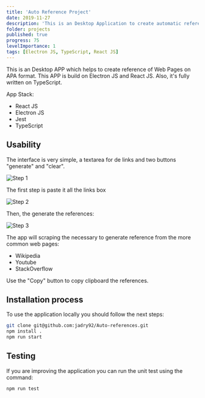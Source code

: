 ```yaml
---
title: 'Auto Reference Project'
date: 2019-11-27
description: 'This is an Desktop Application to create automatic reference from web pages on APA format'
folder: projects
published: true
progress: 75
levelImportance: 1
tags: [Electron JS, TypeScript, React JS]
---
```


This is an Desktop APP which helps to create reference of Web Pages on APA format. This APP is build on Electron JS and React JS. Also, it's fully written on TypeScript.

App Stack:

- React JS
- Electron JS
- Jest
- TypeScript

## Usability

The interface is very simple, a textarea for de links and two buttons "generate" and "clear".

![Step 1](./step-1.png)

The first step is paste it all the links box

![Step 2](./step-3.png)

Then, the generate the references:

![Step 3](./step-2.png)

The app will scraping the necessary to generate reference from the more common web pages:

- Wikipedia
- Youtube
- StackOverflow

Use the "Copy" button to copy clipboard the references.

## Installation process

To use the application locally you should follow the next steps:

```bash
git clone git@github.com:jadry92/Auto-references.git
npm install .
npm run start
```

## Testing

If you are improving the application you can run the unit test using the command:

```bash
npm run test
```
